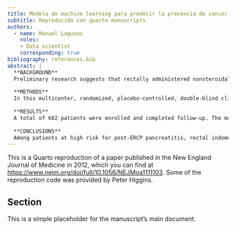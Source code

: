 ```yaml
---
title: Modelo de machine learning para predecir la precencia de cancer basado en varios factores
subtitle: Reproducido con quarto manuscripts
authors:
  - name: Manuel Lagunas
    roles:
    - Data scientist
    corresponding: true
bibliography: references.bib
abstract: |
  **BACKGROUND**
  Preliminary research suggests that rectally administered nonsteroidal antiinflammatory drugs may reduce the incidence of pancreatitis after endoscopic retrograde cholangiopancreatography (ERCP).
  
  **METHODS**
  In this multicenter, randomized, placebo-controlled, double-blind clinical trial, we assigned patients at elevated risk for post-ERCP pancreatitis to receive a single dose of rectal indomethacin or placebo immediately after ERCP. Patients were determined to be at high risk on the basis of validated patient- and procedure-related risk factors. The primary outcome was post-ERCP pancreatitis, which was defined as new upper abdominal pain, an elevation in pancreatic enzymes to at least three times the upper limit of the normal range 24 hours after the procedure, and hospitalization for at least 2 nights.
  
  **RESULTS**
  A total of 602 patients were enrolled and completed follow-up. The majority of patients (82%) had a clinical suspicion of sphincter of Oddi dysfunction. Post-ERCP pancreatitis developed in 27 of 295 patients (9.2%) in the indomethacin group and in 52 of 307 patients (16.9%) in the placebo group (P=0.005). Moderate-to-severe pancreatitis developed in 13 patients (4.4%) in the indomethacin group and in 27 patients (8.8%) in the placebo group (P=0.03).
  
  **CONCLUSIONS**
  Among patients at high risk for post-ERCP pancreatitis, rectal indomethacin significantly reduced the incidence of the condition. (Funded by the National Institutes of Health; ClinicalTrials.gov number, NCT00820612. opens in new tab.)
---
```


::: callout-important
This is a Quarto reproduction of a paper published in the New England Journal of Medicine in 2012, which you can find at <https://www.nejm.org/doi/full/10.1056/NEJMoa1111103>.
Some of the reproduction code was provided by Peter Higgins.
:::

## Section
This is a simple placeholder for the manuscript's main document.